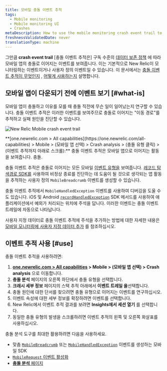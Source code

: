 ```yaml
---
title: 모바일 충돌 이벤트 추적
tags:
  - Mobile monitoring
  - Mobile monitoring UI
  - Crashes
metaDescription: How to use the mobile monitoring crash event trail to find the reasons for a mobile app crash.
freshnessValidatedDate: never
translationType: machine
---
```



그만큼 <InlinePopover type="mobile"/>**crash event trail** \[충돌 이벤트 추적은] 구독 수준의 [데이터 보존 정책](/docs/accounts-partnerships/accounts/account-billing-usage/data-retention) 에 따라 모바일 앱의 충돌로 이어지는 이벤트를 보여줍니다. 이는 기본적으로 New Relic이 모니터링하는 이벤트이거나 사용자 정의 이벤트일 수 있습니다. 이 문서에서는 [충돌 이벤트 추적이 무엇인지](#what-is) , [어떻게 사용하는지](#use) 설명합니다.

## 모바일 앱이 다운되기 전에 이벤트 보기 [#what-is]

모바일 앱이 충돌하고 이유를 모를 때 충돌 직전에 무슨 일이 일어났는지 연구할 수 있습니다. 충돌 이벤트 추적은 이러한 이벤트를 보여주므로 충돌로 이어지는 "이동 경로"를 추적하고 실패 원인을 진단할 수 있습니다.

<img
  title="Android-Insights-event-trail.jpg"
  alt="New Relic Mobile crash event trail "
  src={mobileCrashEventTrail}
/>

<figcaption>
  **[one.newrelic.com > All capabilities](https://one.newrelic.com/all-capabilities) > Mobile > (모바일 앱 선택) > Crash analysis > (충돌 유형 클릭) > (이벤트 추적까지 아래로 스크롤):** 충돌 이벤트 추적은 모바일 앱으로 이어지는 활동을 보여줍니다. 충돌.
</figcaption>

충돌 이벤트 추적은 충돌로 이어지는 모든 모바일 [이벤트 유형을](/docs/insights/explore-add-data/custom-events/insert-query-custom-mobile-app-events-attributes#event-definition) 보여줍니다. [레코드 탐색경로 SDK를](/docs/mobile-monitoring/new-relic-mobile/mobile-sdk/record-breadcrumb/) 사용하여 비정상 종료를 진단하는 데 도움이 될 것으로 생각되는 앱 활동을 추적하는 사용자 정의 `MobileBreadcrumb` 이벤트를 생성할 수 있습니다.

충돌 이벤트 추적에서 `MobileHandledException` 이벤트를 사용하여 디버깅을 도울 수도 있습니다. iOS 및 Android [`recordHandledException`](/docs/mobile-monitoring/new-relic-mobile/mobile-sdk/record-handled-exceptions/) SDK 메서드를 사용하여 애플리케이션에서 예외가 처리되는 위치에 주석을 답니다. 이러한 이벤트는 충돌 이벤트 트레일에 자동으로 나타납니다.

사용자 지정 데이터로 충돌 이벤트 추적에 주석을 추가하는 방법에 대한 자세한 내용은 [모바일 모니터링에 사용자 지정 데이터 추가](/docs/mobile-monitoring/new-relic-mobile/maintenance/add-custom-data-new-relic-mobile) 를 참조하십시오.

## 이벤트 추적 사용 [#use]

충돌 이벤트 추적을 사용하려면:

1. **[one.newrelic.com > All capabilities](https://one.newrelic.com/all-capabilities) > Mobile > (모바일 앱 선택) > Crash analysis** 으로 이동합니다.
2. **충돌 분석** 페이지의 오른쪽 하단에서 충돌 유형을 선택합니다.
3. **크래시 세부 정보** 페이지의 스택 추적 아래에서 **이벤트 트레일 을**선택합니다.
4. 충돌 원인에 대한 단서를 찾으려면 충돌 유형으로 이어지는 이벤트를 연구하십시오.
5. 이벤트 속성에 대한 세부 정보를 확장하려면 이벤트를 선택합니다.
6. New Relic에서 이벤트 추적 결과를 보려면 **Insights에서 세션 열기** 를 선택합니다.
7. 동일한 충돌 유형의 발생을 스크롤하려면 이벤트 추적의 왼쪽 및 오른쪽 화살표를 사용하십시오.

충돌 분석 도구를 최대한 활용하려면 다음을 사용하세요.

* 맞춤 [`MobileBreadcrumb`](/docs/mobile-monitoring/new-relic-mobile/mobile-sdk/record-breadcrumb/) 또는 [`MobileHandledException`](/docs/mobile-monitoring/new-relic-mobile/mobile-sdk/record-handled-exceptions/) 이벤트를 생성하는 모바일 SDK
* [`MobileRequest` 이벤트 활성화](/docs/mobile-monitoring/mobile-monitoring-ui/network-pages/analyze-network-requests-using-mobilerequest-event-data)
* [**충돌 분석** 페이지](/docs/mobile-monitoring/mobile-monitoring-ui/crashes/crash-analysis-group-filter-your-crashes)